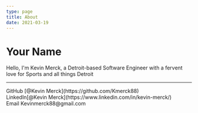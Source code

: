 ```yaml
---
type: page
title: About
date: 2021-03-19
---
```


# Your Name

Hello, I'm Kevin Merck, a Detroit-based Software Engineer with a fervent love for Sports and all things Detroit

---

<div>
  GitHub [@Kevin Merck](https://github.com/Kmerck88)
  <br />
 LinkedIn[@Kevin Merck](https://www.linkedin.com/in/kevin-merck/)
  <br />
  Email Kevinmerck88@gmail.com
</div>
